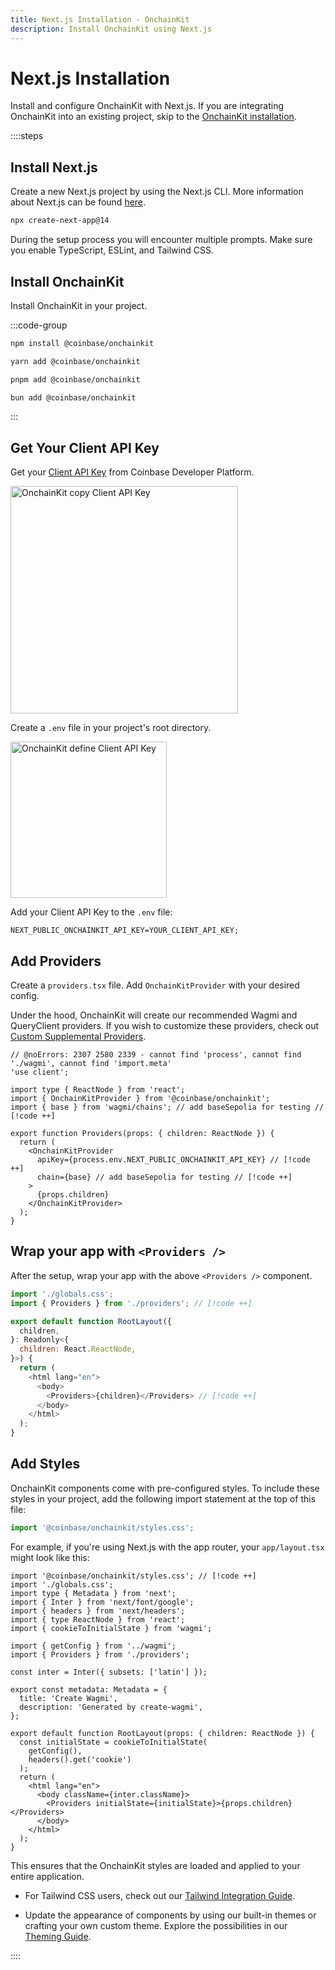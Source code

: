 ```yaml
---
title: Next.js Installation · OnchainKit
description: Install OnchainKit using Next.js
---
```



# Next.js Installation

Install and configure OnchainKit with Next.js.
If you are integrating OnchainKit into an existing project,
skip to the [OnchainKit installation](#install-onchainkit).

::::steps

## Install Next.js

Create a new Next.js project by using the Next.js CLI.
More information about Next.js can be found [here](https://nextjs.org/docs/getting-started/installation).

```bash [npm]
npx create-next-app@14
```

During the setup process you will encounter multiple prompts.
Make sure you enable TypeScript, ESLint, and Tailwind CSS.

## Install OnchainKit

Install OnchainKit in your project.

:::code-group

```bash [npm]
npm install @coinbase/onchainkit
```

```bash [yarn]
yarn add @coinbase/onchainkit
```

```bash [pnpm]
pnpm add @coinbase/onchainkit
```

```bash [bun]
bun add @coinbase/onchainkit
```

:::

## Get Your Client API Key

Get your [Client API Key](https://portal.cdp.coinbase.com/projects/api-keys/client-key) from Coinbase Developer Platform.

<img
  alt="OnchainKit copy Client API Key"
  src="https://onchainkit.xyz/assets/copy-api-key-guide.png"
  height="364"
/>

Create a `.env` file in your project's root directory.

<img
  alt="OnchainKit define Client API Key"
  src="https://onchainkit.xyz/assets/getting-started-create-env-file.png"
  width="250"
  loading="lazy"
/>

Add your Client API Key to the `.env` file:

```tsx [.env]
NEXT_PUBLIC_ONCHAINKIT_API_KEY=YOUR_CLIENT_API_KEY;
```

## Add Providers

Create a `providers.tsx` file. Add `OnchainKitProvider` with your desired config.

Under the hood, OnchainKit will create our recommended Wagmi and QueryClient
providers. If you wish to customize these providers, check out [Custom
Supplemental Providers](/config/supplemental-providers).

```tsx twoslash [providers.tsx]
// @noErrors: 2307 2580 2339 - cannot find 'process', cannot find './wagmi', cannot find 'import.meta'
'use client';

import type { ReactNode } from 'react';
import { OnchainKitProvider } from '@coinbase/onchainkit';
import { base } from 'wagmi/chains'; // add baseSepolia for testing // [!code ++]

export function Providers(props: { children: ReactNode }) {
  return (
    <OnchainKitProvider
      apiKey={process.env.NEXT_PUBLIC_ONCHAINKIT_API_KEY} // [!code ++]
      chain={base} // add baseSepolia for testing // [!code ++]
    >
      {props.children}
    </OnchainKitProvider>
  );
}
```

## Wrap your app with `<Providers />`

After the setup, wrap your app with the above `<Providers />` component.

```javascript
import './globals.css';
import { Providers } from './providers'; // [!code ++]

export default function RootLayout({
  children,
}: Readonly<{
  children: React.ReactNode,
}>) {
  return (
    <html lang="en">
      <body>
        <Providers>{children}</Providers> // [!code ++]
      </body>
    </html>
  );
}
```

## Add Styles

OnchainKit components come with pre-configured styles. To include these styles in your project, add the following import statement at the top of this file:

```javascript
import '@coinbase/onchainkit/styles.css';
```

For example, if you're using Next.js with the app router, your `app/layout.tsx` might look like this:

```tsx [layout.tsx]
import '@coinbase/onchainkit/styles.css'; // [!code ++]
import './globals.css';
import type { Metadata } from 'next';
import { Inter } from 'next/font/google';
import { headers } from 'next/headers';
import { type ReactNode } from 'react';
import { cookieToInitialState } from 'wagmi';

import { getConfig } from '../wagmi';
import { Providers } from './providers';

const inter = Inter({ subsets: ['latin'] });

export const metadata: Metadata = {
  title: 'Create Wagmi',
  description: 'Generated by create-wagmi',
};

export default function RootLayout(props: { children: ReactNode }) {
  const initialState = cookieToInitialState(
    getConfig(),
    headers().get('cookie')
  );
  return (
    <html lang="en">
      <body className={inter.className}>
        <Providers initialState={initialState}>{props.children}</Providers>
      </body>
    </html>
  );
}
```

This ensures that the OnchainKit styles are loaded and applied to your entire application.

- For Tailwind CSS users, check out our [Tailwind Integration Guide](/guides/tailwind).

- Update the appearance of components by using our built-in themes or crafting your own custom theme.
  Explore the possibilities in our [Theming Guide](/guides/themes).

::::

<StartBuilding />
